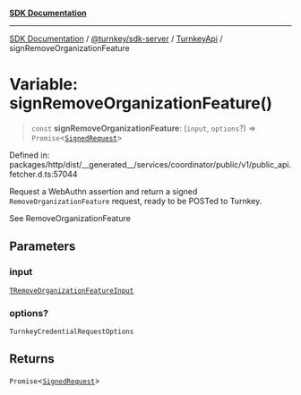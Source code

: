 [**SDK Documentation**](../../../../../README.mdx)

***

[SDK Documentation](../../../../../packages.mdx) / [@turnkey/sdk-server](../../../README.mdx) / [TurnkeyApi](../README.mdx) / signRemoveOrganizationFeature

# Variable: signRemoveOrganizationFeature()

> `const` **signRemoveOrganizationFeature**: (`input`, `options`?) => `Promise`\<[`SignedRequest`](../../../../http/type-aliases/SignedRequest.mdx)\>

Defined in: packages/http/dist/\_\_generated\_\_/services/coordinator/public/v1/public\_api.fetcher.d.ts:57044

Request a WebAuthn assertion and return a signed `RemoveOrganizationFeature` request, ready to be POSTed to Turnkey.

See RemoveOrganizationFeature

## Parameters

### input

[`TRemoveOrganizationFeatureInput`](../type-aliases/TRemoveOrganizationFeatureInput.mdx)

### options?

`TurnkeyCredentialRequestOptions`

## Returns

`Promise`\<[`SignedRequest`](../../../../http/type-aliases/SignedRequest.mdx)\>
